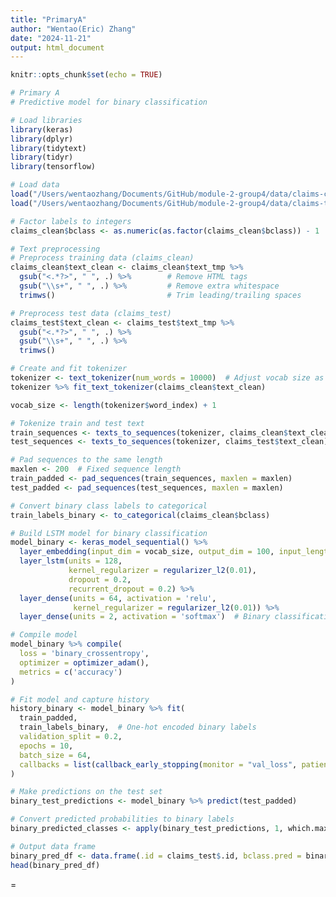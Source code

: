 ```yaml
---
title: "PrimaryA"
author: "Wentao(Eric) Zhang"
date: "2024-11-21"
output: html_document
---
```


```r
knitr::opts_chunk$set(echo = TRUE)
```



```r
# Primary A
# Predictive model for binary classification

# Load libraries
library(keras)
library(dplyr)
library(tidytext)
library(tidyr)
library(tensorflow)

```

```r
# Load data
load("/Users/wentaozhang/Documents/GitHub/module-2-group4/data/claims-clean-example.RData")
load("/Users/wentaozhang/Documents/GitHub/module-2-group4/data/claims-test.RData")
```

```r
# Factor labels to integers
claims_clean$bclass <- as.numeric(as.factor(claims_clean$bclass)) - 1  # Convert to binary (0, 1)

```

```r
# Text preprocessing
# Preprocess training data (claims_clean)
claims_clean$text_clean <- claims_clean$text_tmp %>%
  gsub("<.*?>", " ", .) %>%        # Remove HTML tags
  gsub("\\s+", " ", .) %>%         # Remove extra whitespace
  trimws()                         # Trim leading/trailing spaces
```

```r
# Preprocess test data (claims_test)
claims_test$text_clean <- claims_test$text_tmp %>%
  gsub("<.*?>", " ", .) %>%
  gsub("\\s+", " ", .) %>%
  trimws()
```

```r
# Create and fit tokenizer
tokenizer <- text_tokenizer(num_words = 10000)  # Adjust vocab size as needed
tokenizer %>% fit_text_tokenizer(claims_clean$text_clean)
```

```r
vocab_size <- length(tokenizer$word_index) + 1

# Tokenize train and test text
train_sequences <- texts_to_sequences(tokenizer, claims_clean$text_clean)
test_sequences <- texts_to_sequences(tokenizer, claims_test$text_clean)
```

```r
# Pad sequences to the same length
maxlen <- 200  # Fixed sequence length
train_padded <- pad_sequences(train_sequences, maxlen = maxlen)
test_padded <- pad_sequences(test_sequences, maxlen = maxlen)
```

```r
# Convert binary class labels to categorical
train_labels_binary <- to_categorical(claims_clean$bclass)
```

```r
# Build LSTM model for binary classification
model_binary <- keras_model_sequential() %>%
  layer_embedding(input_dim = vocab_size, output_dim = 100, input_length = maxlen) %>%
  layer_lstm(units = 128, 
             kernel_regularizer = regularizer_l2(0.01),
             dropout = 0.2, 
             recurrent_dropout = 0.2) %>%
  layer_dense(units = 64, activation = 'relu',
              kernel_regularizer = regularizer_l2(0.01)) %>%
  layer_dense(units = 2, activation = 'softmax')  # Binary classification (2 classes)

```

```r

# Compile model
model_binary %>% compile(
  loss = 'binary_crossentropy', 
  optimizer = optimizer_adam(), 
  metrics = c('accuracy')
)
```

```r
# Fit model and capture history
history_binary <- model_binary %>% fit(
  train_padded, 
  train_labels_binary,  # One-hot encoded binary labels
  validation_split = 0.2, 
  epochs = 10, 
  batch_size = 64, 
  callbacks = list(callback_early_stopping(monitor = "val_loss", patience = 3))
)
```

```r
# Make predictions on the test set
binary_test_predictions <- model_binary %>% predict(test_padded)

# Convert predicted probabilities to binary labels
binary_predicted_classes <- apply(binary_test_predictions, 1, which.max) - 1  # Convert to binary (0, 1)
```

```r
# Output data frame
binary_pred_df <- data.frame(.id = claims_test$.id, bclass.pred = binary_predicted_classes)
head(binary_pred_df)
```
























=
